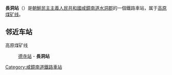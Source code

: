 {{unreferenced|time=2015-01-28T02:53:10+00:00}}
{{朝鮮半島車站資訊
|公司色 = blue
|文字色 = 
|站名 = 長洞站
|圖片 = 
|pxl = 
|圖片說明 =
|前一站 = [[德寺站|德寺]]
|前一站距離 = 5.9
|後一站距離 = 
|後一站 = 
|所屬路線 = [[高原煤矿线|高原煤矿线]]
|距離 = 17.6
|起點站 = [[屯田站_(咸镜南道)|屯田]]
|諺文 = 장동역
|朝鮮漢字 = 長洞驛
|文觀部式 = Jangdong-yeok
|馬-賴式 = Changdong-yŏk
|副站名 = 
|車站編號 = 
|停站路線數 = 
|所屬公司 = [[朝鮮民主主義人民共和國鐵道省|朝鮮民主主義人民共和國鐵道省]]
|所在地 =[[咸镜南道|咸镜南道]][[水洞郡|水洞郡]]
|車站構造 = 地面车站
|月台配置 = 
|啟用年月日 =
|廢站年月日 = 
|上下車人次 = 
|統計年度 = 
|轉車 = 
|備註 = 
|全寬備註 = 
}}

'''長洞站'''（{{lang-ko|장동역}}）是[[朝鮮民主主義人民共和國|朝鮮民主主義人民共和國]][[咸鏡南道|咸鏡南道]][[水洞郡|水洞郡]]的一個鐵路車站，属于[[高原煤矿线|高原煤矿线]]。

==邻近车站==
高原煤矿线
:[[德寺站|德寺站]] - '''長洞站'''

{{朝鲜铁路小作品}}

{{高原煤矿线}}

[[Category:咸鏡南道鐵路車站|Category:咸鏡南道鐵路車站]]